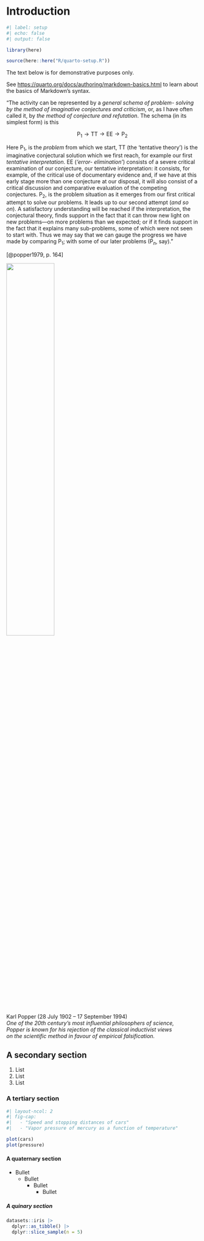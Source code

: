# Introduction

```r
#| label: setup
#| echo: false
#| output: false

library(here)

source(here::here("R/quarto-setup.R"))
```

::: {.content-visible when-format="pdf"}
::: {.callout-note}
The text below is for demonstrative purposes only.

\vspace{5pt}

See <https://quarto.org/docs/authoring/markdown-basics.html> to learn about the basics of Markdown's syntax.
:::
:::

"The activity can be represented by a _general schema of problem- solving by the method of imaginative conjectures and criticism_, or, as I have often called it, by _the method of conjecture and refutation_. The schema (in its simplest form) is this

$$
\text{P}_{1} \to \text{TT} \to \text{EE} \to \text{P}_{2} 
$$

Here $\text{P}_{1}$, is the _problem_ from which we start, $\text{TT}$ (the ‘tentative theory’) is the imaginative conjectural solution which we first reach, for example our first _tentative interpretation_. $\text{EE}$ (_‘error- elimination’_) consists of a severe critical examination of our conjecture, our tentative interpretation: it consists, for example, of the critical use of documentary evidence and, if we have at this early stage more than one conjecture at our disposal, it will also consist of a critical discussion and comparative evaluation of the competing conjectures. $\text{P}_{2}$, is the problem situation as it emerges from our first critical attempt to solve our problems.
It leads up to our second attempt (_and so on_). A satisfactory understanding will be reached if the interpretation, the conjectural theory, finds support in the fact that it can throw new light on new problems—on more problems than we expected; or if it finds support in the fact that it explains many sub-problems, some of which were not seen to start with. Thus we may say that we can gauge the progress we have made by comparing $\text{P}_{1}$; with some of our later problems ($\text{P}_{n}$, say)."

\vspace{15pt}

[@popper1979, p. 164]

::: {#fig-karl-popper}

![](images/karl-popper.png){width=50%}

Karl Popper (28 July 1902 – 17 September 1994)\
_One of the 20th century's most influential philosophers of science, \
Popper is known for his rejection of the classical inductivist views \
on the scientific method in favour of empirical falsification._

:::

## A secondary section

1. List
1. List
1. List

### A tertiary section

```r
#| layout-ncol: 2
#| fig-cap: 
#|   - "Speed and stopping distances of cars"
#|   - "Vapor pressure of mercury as a function of temperature"

plot(cars)
plot(pressure)
```

#### A quaternary section

* Bullet
  * Bullet
    * Bullet
      * Bullet

##### A quinary section

```r
datasets::iris |>
  dplyr::as_tibble() |>
  dplyr::slice_sample(n = 5)
```
